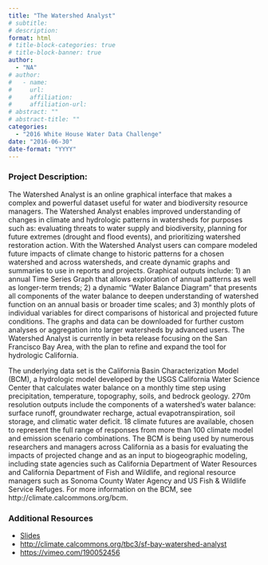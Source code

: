 ```yaml
---
title: "The Watershed Analyst"
# subtitle: 
# description: 
format: html
# title-block-categories: true
# title-block-banner: true
author: 
  - "NA"
# author:
#   - name: 
#     url: 
#     affiliation: 
#     affiliation-url:
# abstract: ""
# abstract-title: ""
categories: 
  - "2016 White House Water Data Challenge"
date: "2016-06-30"
date-format: "YYYY"
---
```


<!-- COMMENT
## params_NOTUSED-proj_title

#### Year: params_NOTUSED-year

#### Topics: params_NOTUSED-topics

#### Awards: params_NOTUSED-awards

#### Team Members: params_NOTUSED-team_members
UNCOMMENT -->

### Project Description:

The Watershed Analyst is an online graphical interface that makes a complex and powerful dataset useful for water and biodiversity resource managers. The Watershed Analyst enables improved understanding of changes in climate and hydrologic patterns in watersheds for purposes such as: evaluating threats to water supply and biodiversity, planning for future extremes (drought and flood events), and prioritizing watershed restoration action. With the Watershed Analyst users can compare modeled future impacts of climate change to historic patterns for a chosen watershed and across watersheds, and create dynamic graphs and summaries to use in reports and projects. Graphical outputs include: 1) an annual Time Series Graph that allows exploration of annual patterns as well as longer-term trends; 2) a dynamic “Water Balance Diagram” that presents all components of the water balance to deepen understanding of watershed function on an annual basis or broader time scales; and 3) monthly plots of individual variables for direct comparisons of historical and projected future conditions. The graphs and data can be downloaded for further custom analyses or aggregation into larger watersheds by advanced users. The Watershed Analyst is currently in beta release focusing on the San Francisco Bay Area, with the plan to refine and expand the tool for hydrologic California.
 
 The underlying data set is the California Basin Characterization Model (BCM), a hydrologic model developed by the USGS California Water Science Center that calculates water balance on a monthly time step using precipitation, temperature, topography, soils, and bedrock geology. 270m resolution outputs include the components of a watershed's water balance: surface runoff, groundwater recharge, actual evapotranspiration, soil storage, and climatic water deficit. 18 climate futures are available, chosen to represent the full range of responses from more than 100 climate model and emission scenario combinations. The BCM is being used by numerous researchers and managers across California as a basis for evaluating the impacts of projected change and as an input to biogeographic modeling, including state agencies such as California Department of Water Resources and California Department of Fish and Wildlife, and regional resource managers such as Sonoma County Water Agency and US Fish & Wildlife Service Refuges. For more information on the BCM, see http://climate.calcommons.org/bcm.

### Additional Resources

- [Slides](https://drive.google.com/open?id=0B5n4IeHrVBinVEF4OWtrRFZaRHc)
- <http://climate.calcommons.org/tbc3/sf-bay-watershed-analyst>
- <https://vimeo.com/190052456>
